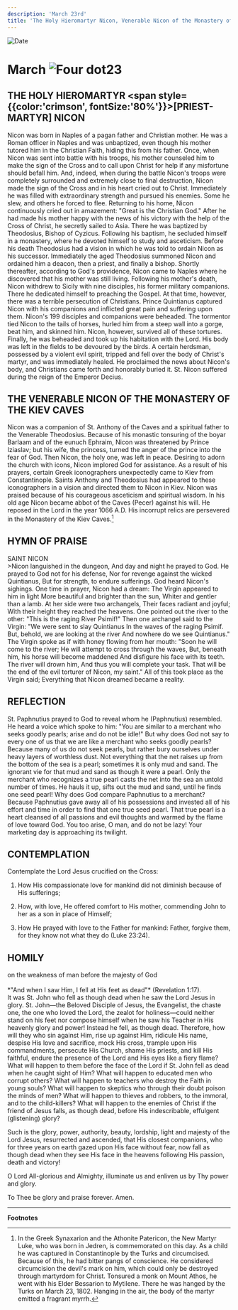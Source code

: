 ```yaml
---
description: 'March 23rd'
title: 'The Holy Hieromartyr Nicon, Venerable Nicon of the Monastery of the Kiev Caves'
---
```


<RunningHead />
<Image src="/title-imprint.png" height={68} width={50} alt="Date" className="title-imprint"/>

# <div id="date">March <Image className="four-dot" src="/four-dot.png" height={15} width={15} alt="Four dot" />23</div>

## THE HOLY HIEROMARTYR <span style={{color:'crimson', fontSize:'80%'}}>[PRIEST-MARTYR]</span> NICON

Nicon was born in Naples of a pagan father and Christian mother. He was a Roman officer in Naples and was unbaptized, even though his mother tutored him in the Christian Faith, hiding this from his father. Once, when Nicon was sent into battle with his troops, his mother counseled him to make the sign of the Cross and to call upon Christ for help if any misfortune should befall him. And, indeed, when during the battle Nicon's troops were completely surrounded and extremely close to final destruction, Nicon made the sign of the Cross and in his heart cried out to Christ. Immediately he was filled with extraordinary strength and pursued his enemies. Some he slew, and others he forced to flee. Returning to his home, Nicon continuously cried out in amazement: "Great is the Christian God." After he had made his mother happy with the news of his victory with the help of the Cross of Christ, he secretly sailed to Asia. There he was baptized by Theodosius, Bishop of Cyzicus. Following his baptism, he secluded himself in a monastery, where he devoted himself to study and asceticism. Before his death Theodosius had a vision in which he was told to ordain Nicon as his successor. Immediately the aged Theodosius summoned Nicon and ordained him a deacon, then a priest, and finally a bishop. Shortly thereafter, according to God's providence, Nicon came to Naples where he discovered that his mother was still living. Following his mother's death, Nicon withdrew to Sicily with nine disciples, his former military companions. There he dedicated himself to preaching the Gospel. At that time, however, there was a terrible persecution of Christians. Prince Quintianus captured Nicon with his companions and inflicted great pain and suffering upon them. Nicon's 199 disciples and companions were beheaded. The tormentor tied Nicon to the tails of horses, hurled him from a steep wall into a gorge, beat him, and skinned him. Nicon, however, survived all of these tortures. Finally, he was beheaded and took up his habitation with the Lord. His body was left in the fields to be devoured by the birds. A certain herdsman, possessed by a violent evil spirit, tripped and fell over the body of Christ's martyr, and was immediately healed. He proclaimed the news about Nicon's body, and Christians came forth and honorably buried it. St. Nicon suffered during the reign of the Emperor Decius.

## THE VENERABLE NICON OF THE MONASTERY OF THE KIEV CAVES

Nicon was a companion of St. Anthony of the Caves and a spiritual father to the Venerable Theodosius. Because of his monastic tonsuring of the boyar Barlaam and of the eunuch Ephraim, Nicon was threatened by Prince Iziaslav; but his wife, the princess, turned the anger of the prince into the fear of God. Then Nicon, the holy one, was left in peace. Desiring to adorn the church with icons, Nicon implored God for assistance. As a result of his prayers, certain Greek iconographers unexpectedly came to Kiev from Constantinople. Saints Anthony and Theodosius had appeared to these iconographers in a vision and directed them to Nicon in Kiev. Nicon was praised because of his courageous asceticism and spiritual wisdom. In his old age Nicon became abbot of the Caves (Pecer) against his will. He reposed in the Lord in the year 1066 A.D. His incorrupt relics are persevered in the Monastery of the Kiev Caves.[^1]


## HYMN OF PRAISE
<div style={{textAlign:'center', color:'crimson', fontWeight:'bold'}}>
SAINT NICON
</div>
>Nicon languished in the dungeon,  
And day and night he prayed to God.  
He prayed to God not for his defense,  
Nor for revenge against the wicked Quintianus,  
But for strength, to endure sufferings.  
God heard Nicon's sighings.  
One time in prayer, Nicon had a dream:  
The Virgin appeared to him in light  
More beautiful and brighter than the sun,  
Whiter and gentler than a lamb.  
At her side were two archangels,  
Their faces radiant and joyful;  
With their height they reached the heavens.  
One pointed out the river to the other:  
"This is the raging River Psimif!"  
Then one archangel said to the Virgin:  
"We were sent to slay Quintianus  
In the waves of the raging Psimif.  
But, behold, we are looking at the river  
And nowhere do we see Quintianus."  
The Virgin spoke as if with honey flowing from her mouth:  
"Soon he will come to the river;  
He will attempt to cross through the waves,  
But, beneath him, his horse will become maddened  
And disfigure his face with its teeth.  
The river will drown him,  
And thus you will complete your task.  
That will be the end of the evil torturer of Nicon, my saint."  
All of this took place as the Virgin said;  
Everything that Nicon dreamed became a reality.  


## REFLECTION

St. Paphnutius prayed to God to reveal whom he (Paphnutius) resembled. He heard a voice which spoke to him: "You are similar to a merchant who seeks goodly pearls; arise and do not be idle!" But why does God not say to every one of us that we are like a merchant who seeks goodly pearls? Because many of us do not seek pearls, but rather bury ourselves under heavy layers of worthless dust. Not everything that the net raises up from the bottom of the sea is a pearl; sometimes it is only mud and sand. The ignorant vie for that mud and sand as though it were a pearl. Only the merchant who recognizes a true pearl casts the net into the sea an untold number of times. He hauls it up, sifts out the mud and sand, until he finds one seed pearl! Why does God compare Paphnutius to a merchant? Because Paphnutius gave away all of his possessions and invested all of his effort and time in order to find that one true seed pearl. That true pearl is a heart cleansed of all passions and evil thoughts and warmed by the flame of love toward God. You too arise, O man, and do not be lazy! Your marketing day is approaching its twilight.


## CONTEMPLATION

Contemplate the Lord Jesus crucified on the Cross:

1. How His compassionate love for mankind did not diminish because of His sufferings;

2. How, with love, He offered comfort to His mother, commending John to her as a son in place of Himself;

3. How He prayed with love to the Father for mankind: Father, forgive them, for they know not what they do (Luke 23:24).


## HOMILY
<div style={{textAlign:'center', color:'crimson', fontWeight:'bold'}}>
on the weakness of man before the majesty of God
</div><br />
<div style={{textAlign:'right'}}>
*"And when I saw Him, I fell at His feet as dead"* (Revelation 1:17).
</div>
It was St. John who fell as though dead when he saw the Lord Jesus in glory. St. John—the Beloved Disciple of Jesus, the Evangelist, the chaste one, the one who loved the Lord, the zealot for holiness—could neither stand on his feet nor compose himself when he saw his Teacher in His heavenly glory and power! Instead he fell, as though dead. Therefore, how will they who sin against Him, rise up against Him, ridicule His name, despise His love and sacrifice, mock His cross, trample upon His commandments, persecute His Church, shame His priests, and kill His faithful, endure the presence of the Lord and His eyes like a fiery flame? What will happen to them before the face of the Lord if St. John fell as dead when he caught sight of Him? What will happen to educated men who corrupt others? What will happen to teachers who destroy the Faith in young souls? What will happen to skeptics who through their doubt poison the minds of men? What will happen to thieves and robbers, to the immoral, and to the child-killers? What will happen to the enemies of Christ if the friend of Jesus falls, as though dead, before His indescribable, effulgent (glistening) glory?

Such is the glory, power, authority, beauty, lordship, light and majesty of the Lord Jesus, resurrected and ascended, that His closest companions, who for three years on earth gazed upon His face without fear, now fall as though dead when they see His face in the heavens following His passion, death and victory!

O Lord All-glorious and Almighty, illuminate us and enliven us by Thy power and glory.

To Thee be glory and praise forever. Amen.

---

**Footnotes**

[^1]: In the Greek Synaxarion and the Athonite Patericon, the New Martyr Luke, who was born in Jedren, is commemorated on this day. As a child he was captured in Constantinople by the Turks and circumcised. Because of this, he had bitter pangs of conscience. He considered circumcision the devil's mark on him, which could only be destroyed through martyrdom for Christ. Tonsured a monk on Mount Athos, he went with his Elder Bessarion to Mytilene. There he was hanged by the Turks on March 23, 1802. Hanging in the air, the body of the martyr emitted a fragrant myrrh.

